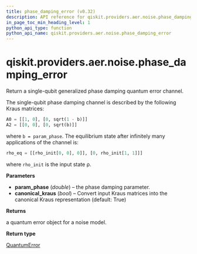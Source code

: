 ```yaml
---
title: phase_damping_error (v0.32)
description: API reference for qiskit.providers.aer.noise.phase_damping_error in qiskit v0.32
in_page_toc_min_heading_level: 1
python_api_type: function
python_api_name: qiskit.providers.aer.noise.phase_damping_error
---
```


<span id="qiskit-providers-aer-noise-phase-damping-error" />

# qiskit.providers.aer.noise.phase\_damping\_error

<Function id="qiskit.providers.aer.noise.phase_damping_error" isDedicatedPage={true} github="https://github.com/qiskit/qiskit-aer/tree/stable/0.9/qiskit/providers/aer/noise/errors/standard_errors.py" signature="phase_damping_error(param_phase, canonical_kraus=True)">
  Return a single-qubit generalized phase damping quantum error channel.

  The single-qubit phase damping channel is described by the following Kraus matrices:

  ```python
  A0 = [[1, 0], [0, sqrt(1 - b)]]
  A2 = [[0, 0], [0, sqrt(b)]]
  ```

  where `b = param_phase`. The equilibrium state after infinitely many applications of the channel is:

  ```python
  rho_eq = [[rho_init[0, 0], 0]], [0, rho_init[1, 1]]]
  ```

  where `rho_init` is the input state ρ.

  **Parameters**

  *   **param\_phase** (*double*) – the phase damping parameter.
  *   **canonical\_kraus** (*bool*) – Convert input Kraus matrices into the canonical Kraus representation (default: True)

  **Returns**

  a quantum error object for a noise model.

  **Return type**

  [QuantumError](qiskit.providers.aer.noise.QuantumError "qiskit.providers.aer.noise.QuantumError")
</Function>

